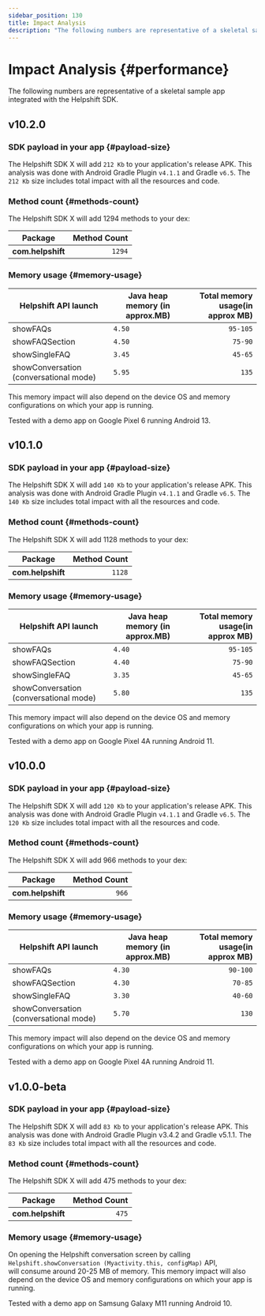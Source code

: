 ```yaml
---
sidebar_position: 130
title: Impact Analysis
description: "The following numbers are representative of a skeletal sample appintegrated with the Helpshift SDK."
---
```






# Impact Analysis {#performance}

<Intro>

The following numbers are representative of a skeletal sample app
integrated with the Helpshift SDK.


</Intro>



## v10.2.0

### SDK payload in your app {#payload-size}

The Helpshift SDK X will add `212 Kb` to your application's release APK. 
This analysis was done with Android Gradle Plugin `v4.1.1` and Gradle `v6.5`.
The `212 Kb` size includes total impact with all the resources and code.

### Method count {#methods-count}

The Helpshift SDK X will add 1294 methods to your dex:

| Package                                                 | Method Count             |
|---------------------------------------------------------|-------------------------:|
| **com.helpshift**                                       |                  `1294`  |

### Memory usage {#memory-usage}


| Helpshift API launch                       | Java heap memory (in approx.MB) | Total memory usage(in approx MB)|
|--------------------------------------------|---------------------------------|--------------------------------:|
| showFAQs                                   |                          `4.50` |                        `95-105` |
| showFAQSection                             |                          `4.50` |                        `75-90`  |
| showSingleFAQ                              |                          `3.45` |                        `45-65`  |
| showConversation (conversational mode)     |                          `5.95` |                        `135`    |

This memory impact will also depend on the device OS and memory configurations on which your app is running.



<Admonition type="info" title="Note">

Tested with a demo app on Google Pixel 6 running Android 13.

</Admonition>




## v10.1.0

### SDK payload in your app {#payload-size}

The Helpshift SDK X will add `140 Kb` to your application's release APK. 
This analysis was done with Android Gradle Plugin `v4.1.1` and Gradle `v6.5`.
The `140 Kb` size includes total impact with all the resources and code.

### Method count {#methods-count}

The Helpshift SDK X will add 1128 methods to your dex:

| Package                                                 | Method Count             |
|---------------------------------------------------------|-------------------------:|
| **com.helpshift**                                       |                  `1128`  |

### Memory usage {#memory-usage}


| Helpshift API launch                       | Java heap memory (in approx.MB) | Total memory usage(in approx MB)|
|--------------------------------------------|---------------------------------|--------------------------------:|
| showFAQs                                   |                          `4.40` |                        `95-105` |
| showFAQSection                             |                          `4.40` |                        `75-90`  |
| showSingleFAQ                              |                          `3.35` |                        `45-65`  |
| showConversation (conversational mode)     |                          `5.80` |                        `135`    |

This memory impact will also depend on the device OS and memory configurations on which your app is running.



<Admonition type="info" title="Note">

Tested with a demo app on Google Pixel 4A running Android 11.

</Admonition>

## v10.0.0

### SDK payload in your app {#payload-size}

The Helpshift SDK X will add `120 Kb` to your application's release APK. 
This analysis was done with Android Gradle Plugin `v4.1.1` and Gradle `v6.5`.
The `120 Kb` size includes total impact with all the resources and code.

### Method count {#methods-count}

The Helpshift SDK X will add 966 methods to your dex:

| Package                                                 | Method Count             |
|---------------------------------------------------------|-------------------------:|
| **com.helpshift**                                       |                   `966`  |

### Memory usage {#memory-usage}


| Helpshift API launch                       | Java heap memory (in approx.MB) | Total memory usage(in approx MB)|
|--------------------------------------------|---------------------------------|--------------------------------:|
| showFAQs                                   |                          `4.30` |                        `90-100` |
| showFAQSection                             |                          `4.30` |                        `70-85`  |
| showSingleFAQ                              |                          `3.30` |                        `40-60`  |
| showConversation (conversational mode)     |                          `5.70` |                        `130`    |

This memory impact will also depend on the device OS and memory configurations on which your app is running.



<Admonition type="info" title="Note">

Tested with a demo app on Google Pixel 4A running Android 11.

</Admonition>



## v1.0.0-beta

### SDK payload in your app {#payload-size}

The Helpshift SDK X will add `83 Kb` to your application's release APK. This analysis was done with Android Gradle Plugin v3.4.2 and Gradle v5.1.1.
The `83 Kb` size includes total impact with all the resources and code.

### Method count {#methods-count}

The Helpshift SDK X will add 475 methods to your dex:

| Package                                                 | Method Count             |
|---------------------------------------------------------|-------------------------:|
| **com.helpshift**                                       |                   `475` |

### Memory usage {#memory-usage}

On opening the Helpshift conversation screen by calling `Helpshift.showConversation (Myactivity.this, configMap)` API,  
will consume around 20-25 MB of memory.
This memory impact will also depend on the device OS and memory configurations on which your app is running.



<Admonition type="info" title="Note">

Tested with a demo app on Samsung Galaxy M11 running Android 10. 

</Admonition>


